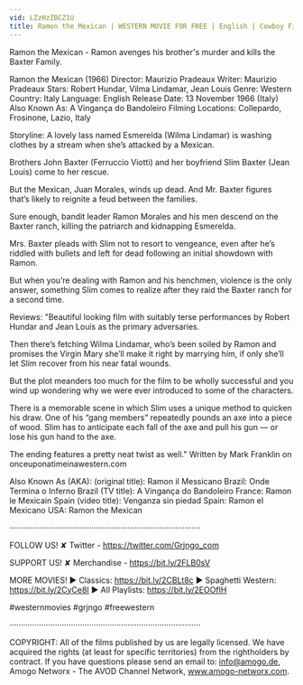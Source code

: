 ```yaml
---
vid: LZzHzZBCZ1U
title: Ramon the Mexican | WESTERN MOVIE FOR FREE | English | Cowboy Film | Italo Western
---
```


Ramon the Mexican - Ramon avenges his brother's murder and kills the Baxter Family. 

Ramon the Mexican (1966)
Director: Maurizio Pradeaux
Writer: Maurizio Pradeaux
Stars: Robert Hundar, Vilma Lindamar, Jean Louis
Genre: Western 
Country: Italy
Language: English
Release Date: 13 November 1966 (Italy) 
Also Known As: A Vingança do Bandoleiro 
Filming Locations: Collepardo, Frosinone, Lazio, Italy 

Storyline:
A lovely lass named Esmerelda (Wilma Lindamar) is washing clothes by a stream when she’s attacked by a Mexican.

Brothers John Baxter (Ferruccio Viotti) and her boyfriend Slim Baxter (Jean Louis) come to her rescue.

But the Mexican, Juan Morales, winds up dead. And Mr. Baxter figures that’s likely to reignite a feud between the families.

Sure enough, bandit leader Ramon Morales and his men descend on the Baxter ranch, killing the patriarch and kidnapping Esmerelda.

Mrs. Baxter pleads with Slim not to resort to vengeance, even after he’s riddled with bullets and left for dead following an initial showdown with Ramon.

But when you’re dealing with Ramon and his henchmen, violence is the only answer, something Slim comes to realize after they raid the Baxter ranch for a second time.

Reviews:
"Beautiful looking film with suitably terse performances by Robert Hundar and Jean Louis as the primary adversaries.

Then there’s fetching Wilma Lindamar, who’s been soiled by Ramon and promises the Virgin Mary she’ll make it right by marrying him, if only she’ll let Slim recover from his near fatal wounds.

But the plot meanders too much for the film to be wholly successful and you wind up wondering why we were ever introduced to some of the characters.

There is a memorable scene in which Slim uses a unique method to quicken his draw. One of his “gang members” repeatedly pounds an axe into a piece of wood. Slim has to anticipate each fall of the axe and pull his gun — or lose his gun hand to the axe.

The ending features a pretty neat twist as well." Written by Mark Franklin on onceuponatimeinawestern.com

Also Known As (AKA):
(original title): Ramon il Messicano
Brazil: Onde Termina o Inferno
Brazil (TV title): A Vingança do Bandoleiro
France: Ramon le Mexicain
Spain (video title): Venganza sin piedad
Spain: Ramon el Mexicano
USA: Ramon the Mexican

····················································································

FOLLOW US!
✘ Twitter - https://twitter.com/Grjngo_com

SUPPORT US!
✘ Merchandise - https://bit.ly/2FLB0sV

MORE MOVIES! 
► Classics: https://bit.ly/2CBLt8c 
► Spaghetti Western: https://bit.ly/2CyCe8I 
► All Playlists: https://bit.ly/2EOOfIH 

#westernmovies #grjngo #freewestern

····················································································

COPYRIGHT: All of the films published by us are legally licensed. We have acquired the rights (at least for specific territories) from the rightholders by contract. If you have questions please send an email to: info@amogo.de, Amogo Networx - The AVOD Channel Network, www.amogo-networx.com.